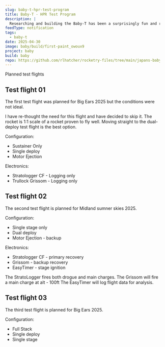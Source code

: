 ```yaml
---
slug: baby-t-hpr-test-program
title: Baby-T - HPR Test Program
description: |
  Researching and building the Baby-T has been a surprisingly fun and rewarding project. As I prepare for the first 2-stage launch, I am documenting the test program here.
feedType: notification
tags:
  - baby-t
date: 2025-04-30
image: baby/build/first-paint_owoux9
project: baby
build: baby
repo: https://github.com/rlhatcher/rocketry-files/tree/main/japans-baby-rocket
---
```


Planned test flights

## Test flight 01

The first test flight was planned for Big Ears 2025 but the conditions were not ideal.

I have re-thought the need for this flight and have decided to skip it. The rocket is 1:1 scale of
a rocket proven to fly well. Moving straight to the dual-deploy test flight is the best option.

Configuration:

- Sustainer Only
- Single deploy
- Motor Ejection

Electronics:

- Stratologger CF - Logging only
- Trullock Grissom - Logging only

## Test flight 02

The second test flight is planned for Midland sumner skies 2025.

Configuration:

- Single stage only
- Dual deploy
- Motor Ejection - backup

Electronics:

- Stratologger CF - primary recovery
- Grissom - backup recovery
- EasyTimer - stage ignition

The StratoLogger fires both drogue and main charges.
The Grissom will fire a main charge at alt - 100ft
The EasyTimer will log flight data for analysis.

## Test flight 03

The third test flight is planned for Big Ears 2025.

Configuration:

- Full Stack
- Single deploy
- Single stage
